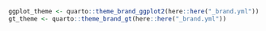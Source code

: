 ```r
ggplot_theme <- quarto::theme_brand_ggplot2(here::here("_brand.yml"))
gt_theme <- quarto::theme_brand_gt(here::here("_brand.yml"))
```